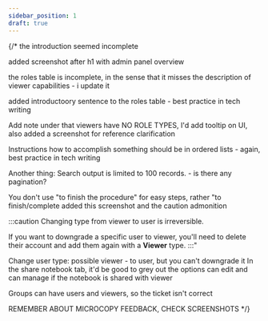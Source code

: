 ```yaml
---
sidebar_position: 1
draft: true
---
```






{/*
the introduction seemed incomplete

added screenshot after h1 with admin panel overview

the roles table is incomplete, in the sense that it misses the description of viewer capabilities - i update it

added introductoory sentence to the roles table - best practice in tech writing

Add note under that viewers have NO ROLE TYPES, I'd add tooltip on UI, also added a screenshot for reference clarification

Instructions how to accomplish something should be in ordered lists - again, best practice in tech writing

Another thing: Search output is limited to 100 records. - is there any pagination?

You don't use "to finish the procedure" for easy steps, rather "to finish/complete
added this screenshot and the caution admonition


:::caution
Changing type from viewer to user is irreversible.

If you want to downgrade a specific user to viewer, you'll need to delete their account and add them again with a **Viewer** type.
:::"

Change user type: possible viewer - to user, but you can't downgrade it
In the share notebook tab, it'd be good to grey out the options can edit and can manage if the notebook is shared with viewer

Groups can have users and viewers, so the ticket isn't correct

REMEMBER ABOUT MICROCOPY FEEDBACK, CHECK SCREENSHOTS
*/}

